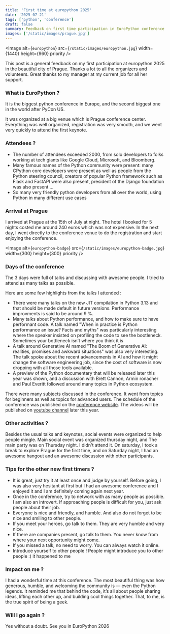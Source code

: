 ```yaml
---
title: 'First time at europython 2025'
date: '2025-07-21'
tags: ['python', 'conference']
draft: false
summary: Feedback on first time participation in EuroPython conference
images: ['/static/images/prague.jpg']
---
```


<Image
  alt={`europython`}
  src={`/static/images/europython.jpg`}
  width={1440}
  height={960}
  priority
/>

This post is a general feedback on my first participation at europython 2025 in the beautiful city of Prague. Thanks a lot to all the organizers and volunteers. Great thanks to my manager at my current job for all her support.

### What is EuroPython ?

It is the biggest python conference in Europe, and the second biggest one in the world after PyCon US. 


It was organized at a big venue which is Prague conference center. Everything was well organized, registration was very smooth, and we went very quickly to attend the first keynote.

### Attendees ?

- The number of attendees exceeded 2000, from solo developers to folks working at tech giants like Google Cloud, Microsoft, and Bloomberg.
- Many famous names of the Python community were present: many CPython core developers were present as well as people from the Python steering council, creators of popular Python framework such as Flask and FastAPI were also present, president of the Django foundation was also present ...
- So many very friendly python developers from all over the world, using Python in many different use cases

### Arrival at Prague

I arrived at Prague at the 15th of July at night. The hotel I booked for 5 nights costed me around 240 euros which was not expensive.
In the next day, I went directly to the conference venue to do the registration and start enjoying the conference.

<Image
  alt={`europython-badge`}
  src={`/static/images/europython-badge.jpg`}
  width={300}
  height={300}
  priority
/>


### Days of the conference 

The 3 days were full of talks and discussing with awesome people. I tried to attend as many talks as possible.

Here are some few highlights from the talks I attended : 

- There were many talks on the new JIT compilation in Python 3.13 and that should be made default in future versions. Performance improvments is said to be around 9 %.
- Many talks about Python performance, and how to make sure to have performant code. A talk named "When in practice is Python performance an issue? Facts and myths" was particularly interesting where the speaker insisted on profiling the code to see the bootleneck. Sometimes your bottleneck isn’t where you think it is
- A talk around Generative AI named "The Boom of Generative AI: realities, promises and awkward situations" was also very interesting. The talk spoke about the recent advancements in AI and how it might change the software engineering job, since the cost of software is now dropping with all those tools available. 
- A preview of the Python documentary that will be released later this year was shown, and a discussion with Brett Cannon, Armin ronacher and Paul Everitt followed around many topics in Python ecosystem.

There were many subjects discussed in the conference. It went from topics for beginners as well as topics for advanced users.
The schedule of the conference was published on the [conference website](https://ep2025.europython.eu/schedule/talks/). The videos will be published on [youtube channel](https://www.youtube.com/c/europythonconference) later this year.

### Other activities ?

Besides the usual talks and keynotes, social events were organized to help people mingle. Main social event was organized thursday night, and The main party was on Thursday night. I didn't attend it.
On saturday, I took a break to explore Prague for the first time, and on Saturday night, I had an awesome hangout and an awesome discussion with other participants.

### Tips for the other new first timers ?

- It is great, just try it at least once and judge by yourself. Before going, I was also very hesitant at first but I had an awesome conference and I enjoyed it and I am definitely coming again next year.
- Once in the conference, try to network with as many people as possible. I am also an introvert. If approaching people is difficult for you, just ask people about their job.
- Everyone is nice and friendly, and humble. And also do not forget to be nice and smiling to other people.
- If you meet your heroes, go talk to them. They are very humble and very nice.
- If there are companies present, go talk to them. You never know from where your next opportunity might come.
- If you missed a talk, no need to worry. You can always watch it online.
- Introduce yourself to other people ! People might introduce you to other people :) it happened to me


### Impact on me ?

I had a wonderful time at this conference. The most beautiful thing was how generous, humble, and welcoming the community is — even the Python legends. 
It reminded me that behind the code, it’s all about people sharing ideas, lifting each other up, and building cool things together. That, to me, is the true spirit of being a geek.

### Will I go again ?

Yes without a doubt. See you in EuroPython 2026





